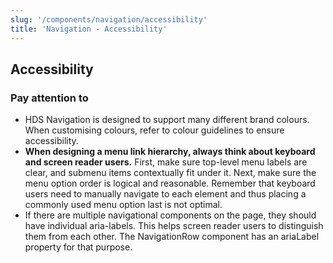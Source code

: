 ```yaml
---
slug: '/components/navigation/accessibility'
title: 'Navigation - Accessibility'
---
```




## Accessibility

### Pay attention to
- HDS Navigation is designed to support many different brand colours. When customising colours, refer to <InternalLink href="/foundation/design-tokens/colour">colour guidelines</InternalLink> to ensure accessibility.
- **When designing a menu link hierarchy, always think about keyboard and screen reader users.** First, make sure top-level menu labels are clear, and submenu items contextually fit under it. Next, make sure the menu option order is logical and reasonable. Remember that keyboard users need to manually navigate to each element and thus placing a commonly used menu option last is not optimal.
- If there are multiple navigational components on the page, they should have individual aria-labels. This helps screen reader users to distinguish them from each other. The NavigationRow component has an ariaLabel property for that purpose.
